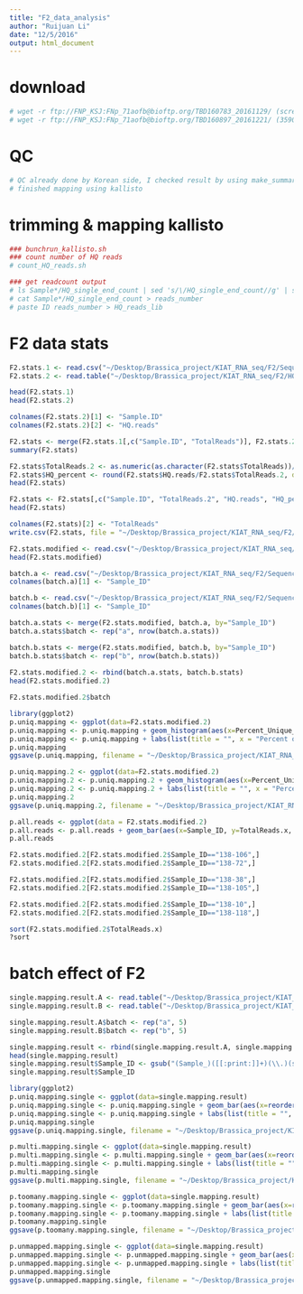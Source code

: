 ```yaml
---
title: "F2_data_analysis"
author: "Ruijuan Li"
date: "12/5/2016"
output: html_document
---
```


# download 
```r
# wget -r ftp://FNP_KSJ:FNp_71aofb@bioftp.org/TBD160783_20161129/ (screen -r 35891.ttys009.coloma) 
# wget -r ftp://FNP_KSJ:FNp_71aofb@bioftp.org/TBD160897_20161221/ (35901.ttys009.coloma)
```

# QC 
```r
# QC already done by Korean side, I checked result by using make_summary_report.sh, OK 
# finished mapping using kallisto 
```

# trimming & mapping kallisto 
```r
### bunchrun_kallisto.sh 
### count number of HQ reads 
# count_HQ_reads.sh 

### get readcount output 
# ls Sample*/HQ_single_end_count | sed 's/\/HQ_single_end_count//g' | sed 's/Sample_//g' > ID 
# cat Sample*/HQ_single_end_count > reads_number
# paste ID reads_number > HQ_reads_lib  
```

# F2 data stats 
```r
F2.stats.1 <- read.csv("~/Desktop/Brassica_project/KIAT_RNA_seq/F2/Sequencing_Statistics_Result_F2.csv")
F2.stats.2 <- read.table("~/Desktop/Brassica_project/KIAT_RNA_seq/F2/HQ_reads_lib")

head(F2.stats.1)
head(F2.stats.2)

colnames(F2.stats.2)[1] <- "Sample.ID"
colnames(F2.stats.2)[2] <- "HQ.reads"

F2.stats <- merge(F2.stats.1[,c("Sample.ID", "TotalReads")], F2.stats.2, by="Sample.ID")
summary(F2.stats)

F2.stats$TotalReads.2 <- as.numeric(as.character(F2.stats$TotalReads))/2
F2.stats$HQ_percent <- round(F2.stats$HQ.reads/F2.stats$TotalReads.2, digits = 2)
head(F2.stats)

F2.stats <- F2.stats[,c("Sample.ID", "TotalReads.2", "HQ.reads", "HQ_percent")]
head(F2.stats)

colnames(F2.stats)[2] <- "TotalReads" 
write.csv(F2.stats, file = "~/Desktop/Brassica_project/KIAT_RNA_seq/F2/F2.stats.csv")

F2.stats.modified <- read.csv("~/Desktop/Brassica_project/KIAT_RNA_seq/F2/modified.F2.stats.csv")
head(F2.stats.modified)

batch.a <- read.csv("~/Desktop/Brassica_project/KIAT_RNA_seq/F2/Sequencing_Statistics_Result_16.12.05 (1).csv")
colnames(batch.a)[1] <- "Sample_ID"

batch.b <- read.csv("~/Desktop/Brassica_project/KIAT_RNA_seq/F2/Sequencing_Statistics_Result_16.12.23 (1).csv")
colnames(batch.b)[1] <- "Sample_ID"

batch.a.stats <- merge(F2.stats.modified, batch.a, by="Sample_ID")
batch.a.stats$batch <- rep("a", nrow(batch.a.stats))

batch.b.stats <- merge(F2.stats.modified, batch.b, by="Sample_ID")
batch.b.stats$batch <- rep("b", nrow(batch.b.stats))
  
F2.stats.modified.2 <- rbind(batch.a.stats, batch.b.stats)
head(F2.stats.modified.2)

F2.stats.modified.2$batch

library(ggplot2) 
p.uniq.mapping <- ggplot(data=F2.stats.modified.2)
p.uniq.mapping <- p.uniq.mapping + geom_histogram(aes(x=Percent_Unique_Mapped, fill=batch), binwidth = 2.5) 
p.uniq.mapping <- p.uniq.mapping + labs(list(title = "", x = "Percent of uniquely mapped reads", y = "number of samples"))
p.uniq.mapping  
ggsave(p.uniq.mapping, filename = "~/Desktop/Brassica_project/KIAT_RNA_seq/F2/F2.uniq.mapping.1.png", height = 8, width = 11) 

p.uniq.mapping.2 <- ggplot(data=F2.stats.modified.2)
p.uniq.mapping.2 <- p.uniq.mapping.2 + geom_histogram(aes(x=Percent_Unique_Mapped), binwidth = 2.5) 
p.uniq.mapping.2 <- p.uniq.mapping.2 + labs(list(title = "", x = "Percent of uniquely mapped reads", y = "number of samples"))
p.uniq.mapping.2  
ggsave(p.uniq.mapping.2, filename = "~/Desktop/Brassica_project/KIAT_RNA_seq/F2/F2.uniq.mapping.png", height = 8, width = 11) 

p.all.reads <- ggplot(data = F2.stats.modified.2)
p.all.reads <- p.all.reads + geom_bar(aes(x=Sample_ID, y=TotalReads.x, fill=batch), stat = "identity")
p.all.reads

F2.stats.modified.2[F2.stats.modified.2$Sample_ID=="138-106",]
F2.stats.modified.2[F2.stats.modified.2$Sample_ID=="138-72",]

F2.stats.modified.2[F2.stats.modified.2$Sample_ID=="138-38",]
F2.stats.modified.2[F2.stats.modified.2$Sample_ID=="138-105",]

F2.stats.modified.2[F2.stats.modified.2$Sample_ID=="138-10",]
F2.stats.modified.2[F2.stats.modified.2$Sample_ID=="138-118",] 

sort(F2.stats.modified.2$TotalReads.x) 
?sort

```

# batch effect of F2 
```r
single.mapping.result.A <- read.table("~/Desktop/Brassica_project/KIAT_RNA_seq/F2/batch_effect/Batch_A_Star_Stats.tab", header = T)
single.mapping.result.B <- read.table("~/Desktop/Brassica_project/KIAT_RNA_seq/F2/batch_effect/Batch_B_Star_Stats.tab", header = T)

single.mapping.result.A$batch <- rep("a", 5)
single.mapping.result.B$batch <- rep("b", 5)

single.mapping.result <- rbind(single.mapping.result.A, single.mapping.result.B)
head(single.mapping.result)
single.mapping.result$Sample_ID <- gsub("(Sample_)([[:print:]]+)(\\.)(single)","\\2",single.mapping.result$Sample) 
single.mapping.result$Sample_ID

library(ggplot2) 
p.uniq.mapping.single <- ggplot(data=single.mapping.result)
p.uniq.mapping.single <- p.uniq.mapping.single + geom_bar(aes(x=reorder(Sample_ID, Percent_Unique_Mapped), y=Percent_Unique_Mapped, fill=batch), stat = "identity") 
p.uniq.mapping.single <- p.uniq.mapping.single + labs(list(title = "", x = "Percent of uniquely mapped reads", y = "number of samples"))
p.uniq.mapping.single  
ggsave(p.uniq.mapping.single, filename = "~/Desktop/Brassica_project/KIAT_RNA_seq/F2/F2.uniq.mapping.single.png", height = 8, width = 11) 

p.multi.mapping.single <- ggplot(data=single.mapping.result)
p.multi.mapping.single <- p.multi.mapping.single + geom_bar(aes(x=reorder(Sample_ID, Percent_Multi_Mapped), y=Percent_Multi_Mapped, fill=batch), stat = "identity") 
p.multi.mapping.single <- p.multi.mapping.single + labs(list(title = "", x = "Percent of multi mapped reads", y = "number of samples"))
p.multi.mapping.single 
ggsave(p.multi.mapping.single, filename = "~/Desktop/Brassica_project/KIAT_RNA_seq/F2/F2.multi.mapping.single.png", height = 8, width = 11)

p.toomany.mapping.single <- ggplot(data=single.mapping.result)
p.toomany.mapping.single <- p.toomany.mapping.single + geom_bar(aes(x=reorder(Sample_ID, Percent_Too_Many_Multi_Mapped), y=Percent_Too_Many_Multi_Mapped, fill=batch), stat = "identity") 
p.toomany.mapping.single <- p.toomany.mapping.single + labs(list(title = "", x = "Percent of toomany mapped reads", y = "number of samples"))
p.toomany.mapping.single 
ggsave(p.toomany.mapping.single, filename = "~/Desktop/Brassica_project/KIAT_RNA_seq/F2/F2.toomany.mapping.single.png", height = 8, width = 11)

p.unmapped.mapping.single <- ggplot(data=single.mapping.result)
p.unmapped.mapping.single <- p.unmapped.mapping.single + geom_bar(aes(x=reorder(Sample_ID, Percent_Unmapped_Too_Short), y=Percent_Unmapped_Too_Short, fill=batch), stat = "identity") 
p.unmapped.mapping.single <- p.unmapped.mapping.single + labs(list(title = "", x = "Percent of unmapped reads", y = "number of samples"))
p.unmapped.mapping.single 
ggsave(p.unmapped.mapping.single, filename = "~/Desktop/Brassica_project/KIAT_RNA_seq/F2/F2.unmapped.mapping.single.png", height = 8, width = 11)

```















